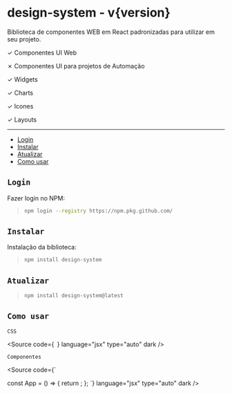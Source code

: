 
<Meta title="Getting Started/Components" />

# design-system - v{version}

Biblioteca de componentes WEB em React padronizadas para utilizar em seu projeto.

✓ Componentes UI Web

✗ Componentes UI para projetos de Automação

✓ Widgets

✓ Charts

✓ Icones

✓ Layouts

---

- [Login](#login)
- [Instalar](#instalar)
- [Atualizar](#atualizar)
- [Como usar](#como-usar)

## `Login`

Fazer login no NPM:

> ```bash
> npm login --registry https://npm.pkg.github.com/
> ```

## `Instalar`

Instalação da biblioteca:

> ```bash
> npm install design-system
> ```

## `Atualizar`

> ```bash
> npm install design-system@latest
> ```

## `Como usar`

`CSS`

<Source
  code={`
`}
  language="jsx"
  type="auto"
  dark
/>

`Componentes`

<Source
  code={`
 
const App = () => {
  return <Componente variant="example"></Componente>;
};
`}
  language="jsx"
  type="auto"
  dark
/>

